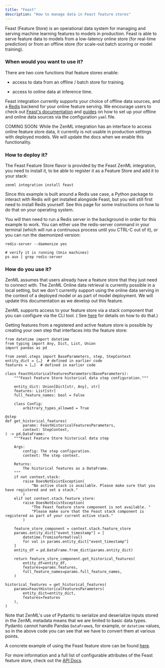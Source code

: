 ```yaml
---
title: "Feast"
description: "How to manage data in Feast feature stores"
---
```


Feast (Feature Store) is an operational data system for managing and serving machine learning features to models in production. Feast is able to serve feature data to models from a low-latency online store (for real-time prediction) or from an offline store (for scale-out batch scoring or model training).

### When would you want to use it?

There are two core functions that feature stores enable:

* access to data from an offline / batch store for training.

* access to online data at inference time.

Feast integration currently supports your choice of offline data sources, and a [Redis](https://redis.com/) backend for your online feature serving. We encourage users to check out [Feast's documentation](https://docs.feast.dev/) and [guides](https://docs.feast.dev/how-to-guides/) on how to set up your offline and online data sources via the configuration `yaml` file.

COMING SOON: While the ZenML integration has an interface to access online feature store data, it currently is not usable in production settings with deployed models. We will update the docs when we enable this functionality.

### How to deploy it?

The Feast Feature Store flavor is provided by the Feast ZenML integration, you need to install it, to be able to register it as a Feature Store and add it to your stack:

```
zenml integration install feast
```

Since this example is built around a Redis use case, a Python package to interact with Redis will get installed alongside Feast, but you will still first need to install Redis yourself. See this page for some instructions on how to do that on your operating system.

You will then need to run a Redis server in the background in order for this example to work. You can either use the redis-server command in your terminal (which will run a continuous process until you CTRL-C out of it), or you can run the daemonized version:

```
redis-server --daemonize yes

# verify it is running (Unix machines)
ps aux | grep redis-server
```

### How do you use it?

ZenML assumes that users already have a feature store that they just need to connect with. The ZenML Online data retrieval is currently possible in a local setting, but we don't currently support using the online data serving in the context of a deployed model or as part of model deployment. We will update this documentation as we develop out this feature.

ZenML supports access to your feature store via a stack component that you can configure via the CLI tool. ( See [here](https://apidocs.zenml.io/latest/cli/) for details on how to do that.)

Getting features from a registered and active feature store is possible by creating your own step that interfaces into the feature store:

```
from datetime import datetime
from typing import Any, Dict, List, Union
import pandas as pd

from zenml.steps import BaseParameters, step, StepContext
entity_dict = {…}  # defined in earlier code
features = […]  # defined in earlier code

class FeastHistoricalFeaturesParameters(BaseParameters):
    """Feast Feature Store historical data step configuration."""

    entity_dict: Union[Dict[str, Any], str]
    features: List[str]
    full_feature_names: bool = False

    class Config:
        arbitrary_types_allowed = True

@step
def get_historical_features(
        params: FeastHistoricalFeaturesParameters,
        context: StepContext,
) -> pd.DataFrame:
    """Feast Feature Store historical data step

    Args:
        config: The step configuration.
        context: The step context.

    Returns:
        The historical features as a DataFrame.
    """
    if not context.stack:
        raise DoesNotExistException(
            "No active stack is available. Please make sure that you have registered and set a stack."
        )
    elif not context.stack.feature_store:
        raise DoesNotExistException(
            "The Feast feature store component is not available. "
            "Please make sure that the Feast stack component is registered as part of your current active stack."
        )

    feature_store_component = context.stack.feature_store
    params.entity_dict["event_timestamp"] = [
        datetime.fromisoformat(val)
        for val in params.entity_dict["event_timestamp"]
    ]
    entity_df = pd.DataFrame.from_dict(params.entity_dict)

    return feature_store_component.get_historical_features(
        entity_df=entity_df,
        features=params.features,
        full_feature_names=params.full_feature_names,
    )

historical_features = get_historical_features(
    params=FeastHistoricalFeaturesParameters(
        entity_dict=entity_dict, 
        features=features
    ),
)
```

Note that ZenML's use of Pydantic to serialize and deserialize inputs stored in the ZenML metadata means that we are limited to basic data types. Pydantic cannot handle Pandas `DataFrame`s, for example, or `datetime` values, so in the above code you can see that we have to convert them at various points.

A concrete example of using the Feast feature store can be found [here](https://github.com/zenml-io/zenml/tree/main/examples/feast%5Ffeature%5Fstore).

For more information and a full list of configurable attributes of the Feast feature store, check out the [API Docs](https://apidocs.zenml.io/latest/integration%5Fcode%5Fdocs/integrations-feast/#zenml.integrations.feast.feature%5Fstores.feast%5Ffeature%5Fstore.FeastFeatureStore).